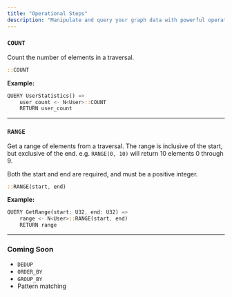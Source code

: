 ```yaml
---
title: "Operational Steps"
description: "Manipulate and query your graph data with powerful operations"
---
```


### `COUNT`

Count the number of elements in a traversal.

```rust
::COUNT
```

**Example:**

```rust
QUERY UserStatistics() =>
    user_count <- N<User>::COUNT
    RETURN user_count
```

---

### `RANGE`

Get a range of elements from a traversal. 
The range is inclusive of the start, but exclusive of the end. 
e.g. `RANGE(0, 10)` will return 10 elements 0 through 9.

Both the start and end are required, and must be a positive integer.

```rust
::RANGE(start, end)
```

**Example:**

```rust
QUERY GetRange(start: U32, end: U32) =>
    range <- N<User>::RANGE(start, end)
    RETURN range
```

---

### Coming Soon

- `DEDUP`
- `ORDER_BY`
- `GROUP_BY`
- Pattern matching


